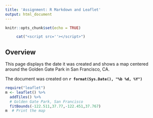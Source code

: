 ```yaml
---
title: 'Assignment: R Markdown and Leaflet'
output: html_document
---
```


```r
knitr::opts_chunk$set(echo = TRUE)
```

```r
     cat("<script src=''></script>")
```

## Overview

This page displays the date it was created and shows a map centered around the Golden Gate Park in San Francisco, CA. 

The document was created on **`r format(Sys.Date(), "%b %d, %Y")`**

```r
require("leaflet")
m <- leaflet() %>%
  addTiles() %>%  
  # Golden Gate Park, San Francisco
  fitBounds(-122.511,37.77,-122.451,37.767)
m  # Print the map
```


